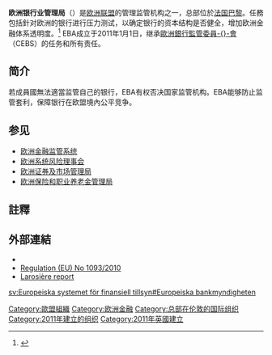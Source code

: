 {{NoteTA
|G1 = EU
}}
{{Infobox government agency
|agency_name   = 欧洲银行业管理局
| nativename   = European Banking Authority
|logo          = European Banking Authority logo (simple).svg
|logo_width    = 
|logo_caption  = 
|seal          = 
|seal_width    = 
|seal_caption  = 
|formed        = {{Start date|2011|01|01}}
|preceding1    = 欧洲银行监管委员-{}-会（CEBS）
|jurisdiction  = [[欧洲联盟|欧洲联盟]]
|headquarters  = {{FRA}}[[巴黎|巴黎]][[拉德芳斯|拉德芳斯]]
|latd=  |latm=  |lats=  |latNS=
|longd= |longm= |longs= |longEW=
|region_code   = EU
|employees     = 
|budget        = 
|chief1_name     = [[Arnoud_Vossen|Arnoud Vossen]]
|chief1_position = 秘书长 
|parent_department =
|parent_agency =
|child1_agency = 
|keydocument1  = [http://eur-lex.europa.eu/legal-content/EN/AUTO/?uri=celex:32010R1093 歐盟第1093/2010號法令]
|website       = {{URL|www.eba.europa.eu}}
|footnotes     = 
| map             ={{Location map many  | Europe
 | width         = 250px
 | label1        = 巴黎
 | caption1      = 
 | position1     = center
 | coordinates1  = {{coord|48.8567|2.3508}}}}
}}
'''欧洲银行业管理局'''（{{lang-en|European Banking Authority, EBA}}）是[[欧洲联盟|欧洲联盟]]的管理监管机构之一，总部位於[[法国|法国]][[巴黎|巴黎]]。任務包括針对欧洲的银行进行压力测试，以确定银行的资本结构是否健全，增加欧洲金融体系透明度。<ref name="stress-test">{{cite web| url= http://www.nytimes.com/2011/01/14/business/global/14banks.html| title= New European Banking Regulator Will Conduct a Stress Test on Lenders| date= 2011-01-13| publisher= New York Times| accessdate= 2011-02-01| archive-date= 2012-11-15| archive-url= https://web.archive.org/web/20121115092839/http://www.nytimes.com/2011/01/14/business/global/14banks.html| dead-url= no}}</ref> EBA成立于2011年1月1日，继承[[欧洲银行监管委员会|歐洲銀行監管委員-{}-會]]（CEBS）的任务和所有责任。

==简介== 
若成員國無法適當监管自己的银行，EBA有权否决国家监管机构。EBA能够防止监管套利，保障银行在欧盟境內公平竞争。

==参见== 
* [[欧洲金融监管系统|欧洲金融监管系统]] 
* [[欧洲系统风险理事会|欧洲系统风险理事会]] 
* [[欧洲证券及市场管理局|欧洲证券及市场管理局]] 
* [[欧洲保险和职业养老金管理局|欧洲保险和职业养老金管理局]] 

==註釋==
{{Reflist|2}}

==外部連結==
* {{official website|https://www.eba.europa.eu/|歐洲銀行業管理局}}
* [http://eur-lex.europa.eu/LexUriServ/LexUriServ.do?uri=OJ:L:2010:331:0012:0047:EN:PDF Regulation (EU) No 1093/2010] {{Wayback|url=http://eur-lex.europa.eu/LexUriServ/LexUriServ.do?uri=OJ:L:2010:331:0012:0047:EN:PDF |date=20110720161243 }}
* [http://ec.europa.eu/internal_market/finances/docs/de_larosiere_report_en.pdf Larosière report] {{Wayback|url=http://ec.europa.eu/internal_market/finances/docs/de_larosiere_report_en.pdf |date=20180305171835 }}


[[Category:歐盟組織|Category:歐盟組織]]
[[Category:欧洲金融|Category:欧洲金融]]
[[Category:总部在伦敦的国际组织|Category:总部在伦敦的国际组织]]
[[Category:2011年建立的组织|Category:2011年建立的组织]]
[[Category:2011年英國建立|Category:2011年英國建立]]

[[sv:Europeiska_systemet_för_finansiell_tillsyn#Europeiska_bankmyndigheten|sv:Europeiska systemet för finansiell tillsyn#Europeiska bankmyndigheten]]